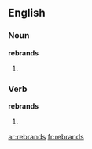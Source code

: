 ==English==

===Noun===
'''rebrands'''

# {{plural of|[[rebrand]]}}

===Verb===
'''rebrands'''
# {{third-person singular of|[[rebrand]]}}

{{anagrams:en/abdenrrs}}

[[ar:rebrands]]
[[fr:rebrands]]